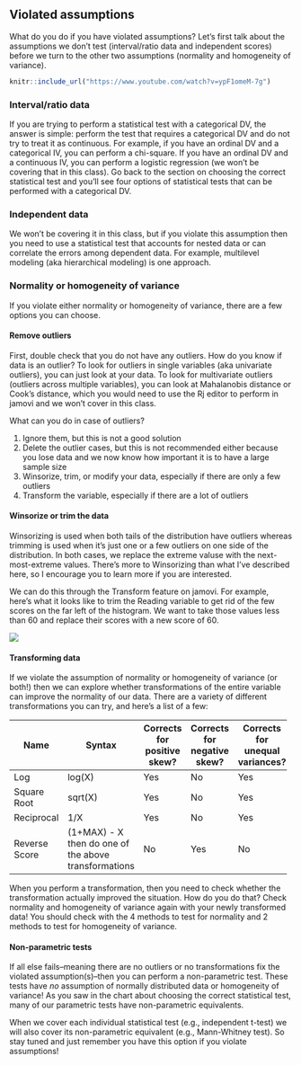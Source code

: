 ## Violated assumptions

What do you do if you have violated assumptions? Let's first talk about the assumptions we don't test (interval/ratio data and independent scores) before we turn to the other two assumptions (normality and homogeneity of variance).

```r
knitr::include_url("https://www.youtube.com/watch?v=ypF1omeM-7g")
```

### Interval/ratio data

If you are trying to perform a statistical test with a categorical DV, the answer is simple: perform the test that requires a categorical DV and do not try to treat it as continuous. For example, if you have an ordinal DV and a categorical IV, you can perform a chi-square. If you have an ordinal DV and a continuous IV, you can perform a logistic regression (we won't be covering that in this class). Go back to the section on choosing the correct statistical test and you'll see four options of statistical tests that can be performed with a categorical DV.

### Independent data

We won't be covering it in this class, but if you violate this assumption then you need to use a statistical test that accounts for nested data or can correlate the errors among dependent data. For example, multilevel modeling (aka hierarchical modeling) is one approach.

### Normality or homogeneity of variance

If you violate either normality or homogeneity of variance, there are a few options you can choose.

#### Remove outliers

First, double check that you do not have any outliers. How do you know if data is an outlier? To look for outliers in single variables (aka univariate outliers), you can just look at your data. To look for multivariate outliers (outliers across multiple variables), you can look at Mahalanobis distance or Cook's distance, which you would need to use the Rj editor to perform in jamovi and we won't cover in this class.

What can you do in case of outliers?

1.  Ignore them, but this is not a good solution
2.  Delete the outlier cases, but this is not recommended either because you lose data and we now know how important it is to have a large sample size
3.  Winsorize, trim, or modify your data, especially if there are only a few outliers
4.  Transform the variable, especially if there are a lot of outliers

#### Winsorize or trim the data

Winsorizing is used when both tails of the distribution have outliers whereas trimming is used when it's just one or a few outliers on one side of the distribution. In both cases, we replace the extreme valuse with the next-most-extreme values. There's more to Winsorizing than what I've described here, so I encourage you to learn more if you are interested.

We can do this through the Transform feature on jamovi. For example, here's what it looks like to trim the Reading variable to get rid of the few scores on the far left of the histogram. We want to take those values less than 60 and replace their scores with a new score of 60.

![](images/03-jamovi/winsorize.png)

#### Transforming data

If we violate the assumption of normality or homogeneity of variance (or both!) then we can explore whether transformations of the entire variable can improve the normality of our data. There are a variety of different transformations you can try, and here's a list of a few:

+---------------+------------------------------------------+-----------------------------+-----------------------------+---------------------------------+
| Name          | Syntax                                   | Corrects for positive skew? | Corrects for negative skew? | Corrects for unequal variances? |
+===============+==========================================+=============================+=============================+=================================+
| Log           | log(X)                                   | Yes                         | No                          | Yes                             |
+---------------+------------------------------------------+-----------------------------+-----------------------------+---------------------------------+
| Square Root   | sqrt(X)                                  | Yes                         | No                          | Yes                             |
+---------------+------------------------------------------+-----------------------------+-----------------------------+---------------------------------+
| Reciprocal    | 1/X                                      | Yes                         | No                          | Yes                             |
+---------------+------------------------------------------+-----------------------------+-----------------------------+---------------------------------+
| Reverse Score | (1+MAX) - X\                             | No                          | Yes                         | No                              |
|               | then do one of the above transformations |                             |                             |                                 |
+---------------+------------------------------------------+-----------------------------+-----------------------------+---------------------------------+

When you perform a transformation, then you need to check whether the transformation actually improved the situation. How do you do that? Check normality and homogeneity of variance again with your newly transformed data! You should check with the 4 methods to test for normality and 2 methods to test for homogeneity of variance.

#### Non-parametric tests

If all else fails--meaning there are no outliers or no transformations fix the violated assumption(s)--then you can perform a non-parametric test. These tests have *no* assumption of normally distributed data or homogeneity of variance! As you saw in the chart about choosing the correct statistical test, many of our parametric tests have non-parametric equivalents.

When we cover each individual statistical test (e.g., independent t-test) we will also cover its non-parametric equivalent (e.g., Mann-Whitney test). So stay tuned and just remember you have this option if you violate assumptions!
